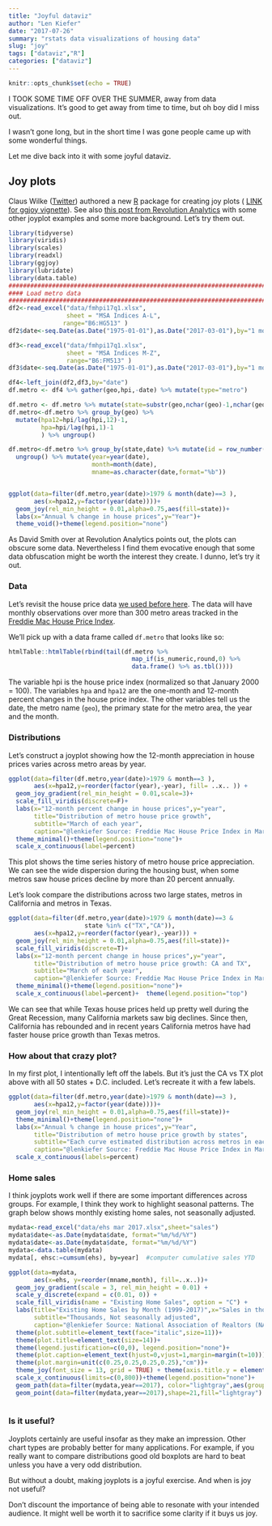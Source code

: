 ```yaml
---
title: "Joyful dataviz"
author: "Len Kiefer"
date: "2017-07-26"
summary: "rstats data visualizations of housing data"
slug: "joy"
tags: ["dataviz","R"]
categories: ["dataviz"]
---
```


```r
knitr::opts_chunk$set(echo = TRUE)
```

I TOOK SOME TIME OFF OVER THE SUMMER, away from data visualizations.  It's good to get away from time to time, but oh boy did I miss out.

I wasn't gone long, but in the short time I was gone people came up with some wonderful things.

Let me dive back into it with some joyful dataviz.

## Joy plots

Claus Wilke ([Twitter](https://twitter.com/ClausWilke)) authored a new [R](https://www.r-project.org/) package for creating joy plots ( [LINK for ggjoy vignette](https://cran.r-project.org/web/packages/ggjoy/vignettes/introduction.html)). See also [this post from Revolution Analytics](http://blog.revolutionanalytics.com/2017/07/joyplots.html) with some other joyplot examples and some more background. Let's try them out.


```r
library(tidyverse)
library(viridis)
library(scales)
library(readxl)
library(ggjoy)
library(lubridate)
library(data.table)
###############################################################################
#### Load metro data
###############################################################################
df2<-read_excel("data/fmhpi17q1.xlsx", 
                sheet = "MSA Indices A-L",
               range="B6:HG513" )
df2$date<-seq.Date(as.Date("1975-01-01"),as.Date("2017-03-01"),by="1 month")

df3<-read_excel("data/fmhpi17q1.xlsx", 
                sheet = "MSA Indices M-Z",
                range="B6:FM513" )
df3$date<-seq.Date(as.Date("1975-01-01"),as.Date("2017-03-01"),by="1 month")

df4<-left_join(df2,df3,by="date")
df.metro <- df4 %>% gather(geo,hpi,-date) %>% mutate(type="metro")

df.metro <- df.metro %>% mutate(state=substr(geo,nchar(geo)-1,nchar(geo)))
df.metro<-df.metro %>% group_by(geo) %>% 
  mutate(hpa12=hpi/lag(hpi,12)-1,
         hpa=hpi/lag(hpi,1)-1
         ) %>% ungroup()

df.metro<-df.metro %>% group_by(state,date) %>% mutate(id = row_number()) %>%
  ungroup() %>% mutate(year=year(date),
                       month=month(date),
                       mname=as.character(date,format="%b"))


ggplot(data=filter(df.metro,year(date)>1979 & month(date)==3 ),
       aes(x=hpa12,y=factor(year(date))))+
  geom_joy(rel_min_height = 0.01,alpha=0.75,aes(fill=state))+
  labs(x="Annual % change in house prices",y="Year")+
  theme_void()+theme(legend.position="none")
```

As David Smith over at Revolution Analytics points out, the plots can obscure some data. Nevertheless I find them evocative enough that some data obfuscation might be worth the interest they create. I dunno, let's try it out.

### Data

Let's revisit the house price data [we used before here](../../../../2017/05/02/house-price-viz ). The data will have monthly observations over more than 300 metro areas tracked in the [Freddie Mac House Price Index](http://www.freddiemac.com/finance/house_price_index.html). 

We'll pick up with a data frame called `df.metro` that looks like so:

```r
htmlTable::htmlTable(rbind(tail(df.metro %>% 
                                  map_if(is_numeric,round,0) %>% 
                                  data.frame() %>% as.tbl())))
```

The variable hpi is the house price index (normalized so that January 2000 = 100). The variables `hpa` and `hpa12` are the one-month and 12-month percent changes in the house price index.  The other variables tell us the date, the metro name (`geo`), the primary state for the metro area, the year and the month.

### Distributions

Let's construct a joyplot showing how the 12-month appreciation in house prices varies across metro areas by year.  

```r

ggplot(data=filter(df.metro,year(date)>1979 & month==3 ),
       aes(x=hpa12,y=reorder(factor(year),-year), fill= ..x.. )) +
  geom_joy_gradient(rel_min_height = 0.01,scale=3)+
  scale_fill_viridis(discrete=F)+
  labs(x="12-month percent change in house prices",y="year",
       title="Distribution of metro house price growth",
       subtitle="March of each year",
       caption="@lenkiefer Source: Freddie Mac House Price Index in March of each year, distribution across metro areas")+
  theme_minimal()+theme(legend.position="none")+
  scale_x_continuous(label=percent)

```

This plot shows the time series history of metro house price appreciation.  We can see the wide dispersion during the housing bust, when some metros saw house prices decline by more than 20 percent annually.  

Let's look compare the distributions across two large states, metros in California and metros in Texas.

```r

ggplot(data=filter(df.metro,year(date)>1979 & month(date)==3 & 
                     state %in% c("TX","CA")),
       aes(x=hpa12,y=reorder(factor(year),-year))) +
  geom_joy(rel_min_height = 0.01,alpha=0.75,aes(fill=state))+
  scale_fill_viridis(discrete=T)+
  labs(x="12-month percent change in house prices",y="year",
       title="Distribution of metro house price growth: CA and TX",
       subtitle="March of each year",
       caption="@lenkiefer Source: Freddie Mac House Price Index in March of each year, distribution across metro areas")+
  theme_minimal()+theme(legend.position="none")+
  scale_x_continuous(label=percent)+  theme(legend.position="top")

```

We can see that while Texas house prices held up pretty well during the Great Recession, many California markets saw big declines.  Since then, California has rebounded and in recent years California metros have had faster house price growth than Texas metros.

### How about that crazy plot?

In my first plot, I intentionally left off the labels. But it's just the CA vs TX plot above with all 50 states + D.C. included.  Let's recreate it with a few labels.

```r
ggplot(data=filter(df.metro,year(date)>1979 & month(date)==3 ),
       aes(x=hpa12,y=factor(year(date))))+
  geom_joy(rel_min_height = 0.01,alpha=0.75,aes(fill=state))+
  theme_minimal()+theme(legend.position="none")+
  labs(x="Annual % change in house prices",y="Year",
       title="Distribution of metro house price growth by states",
       subtitle="Each curve estimated distribution across metros in each state",
       caption="@lenkiefer Source: Freddie Mac House Price Index in March")+
  scale_x_continuous(labels=percent)
```



### Home sales

I think joyplots work well if there are some important differences across groups.  For example, I think they work to highlight seasonal patterns. The graph below shows monthly existing home sales, not seasonally adjusted.

```r
mydata<-read_excel("data/ehs mar 2017.xlsx",sheet="sales")
mydata$date<-as.Date(mydata$date, format="%m/%d/%Y")
mydata$date<-as.Date(mydata$date, format="%m/%d/%Y")
mydata<-data.table(mydata)    
mydata[, ehsc:=cumsum(ehs), by=year]  #computer cumulative sales YTD

ggplot(data=mydata,
       aes(x=ehs, y=reorder(mname,month), fill=..x..))+
  geom_joy_gradient(scale = 3, rel_min_height = 0.01) +
  scale_y_discrete(expand = c(0.01, 0)) +
  scale_fill_viridis(name = "Existing Home Sales", option = "C") +
  labs(title="Existing Home Sales by Month (1999-2017)",x="Sales in thousands, not seasonally adjusted",
       subtitle="Thousands, Not seasonally adjusted",
       caption="@lenkiefer Source: National Association of Realtors (NAR)\ndots 2017 values through June")+
  theme(plot.subtitle=element_text(face="italic",size=11))+
  theme(plot.title=element_text(size=14))+
  theme(legend.justification=c(0,0), legend.position="none")+
  theme(plot.caption=element_text(hjust=0,vjust=1,margin=margin(t=10)))+
  theme(plot.margin=unit(c(0.25,0.25,0.25,0.25),"cm"))+
  theme_joy(font_size = 13, grid = TRUE) + theme(axis.title.y = element_blank())+
  scale_x_continuous(limits=c(0,800))+theme(legend.position="none")+
  geom_path(data=filter(mydata,year==2017), color="lightgray",aes(group=year))+
  geom_point(data=filter(mydata,year==2017),shape=21,fill="lightgray")
  
```

### Is it useful?

Joyplots certainly are useful insofar as they make an impression. Other chart types are probably better for many applications. For example, if you really want to compare distributions good old boxplots are hard to beat unless you have a very odd distribution.  

But without a doubt, making joyplots is a joyful exercise. And when is joy not useful?  

Don't discount the importance of being able to resonate with your intended audience. It might well be worth it to sacrifice some clarity if it buys us joy.

